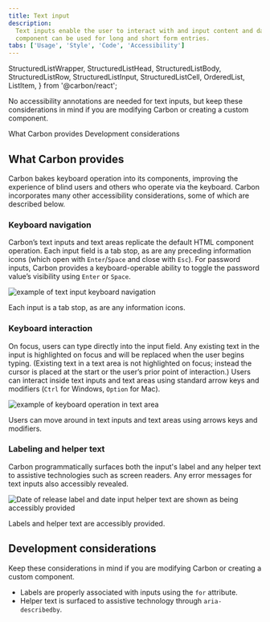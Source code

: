 ```yaml
---
title: Text input
description:
  Text inputs enable the user to interact with and input content and data. This
  component can be used for long and short form entries.
tabs: ['Usage', 'Style', 'Code', 'Accessibility']
---
```


  StructuredListWrapper,
  StructuredListHead,
  StructuredListBody,
  StructuredListRow,
  StructuredListInput,
  StructuredListCell,
  OrderedList,
  ListItem,
} from '@carbon/react';

<PageDescription>

No accessibility annotations are needed for text inputs, but keep these considerations in mind if you are modifying Carbon or creating a custom component.

</PageDescription>

<AnchorLinks>

<AnchorLink>What Carbon provides</AnchorLink>
<AnchorLink>Development considerations</AnchorLink>

</AnchorLinks>

## What Carbon provides

Carbon bakes keyboard operation into its components, improving the experience of blind users and others who operate via the keyboard. Carbon incorporates many other accessibility considerations, some of which are described below.

### Keyboard navigation

Carbon’s text inputs and text areas replicate the default HTML component operation. Each input field is a tab stop, as are any preceding information icons (which open with `Enter`/`Space` and close with `Esc`). For password inputs, Carbon provides a keyboard-operable ability to toggle the password value’s visibility using `Enter` or `Space`.

<Row>
<Column colLg={8}>

![example of text input keyboard navigation](images/text-input-accessibility-1.png)

<Caption>
  Each input is a tab stop, as are any information icons.
</Caption>

</Column>
</Row>


### Keyboard interaction

On focus, users can type directly into the input field. Any existing text in the input is highlighted on focus and will be replaced when the user begins typing. (Existing text in a text area is not highlighted on focus; instead the cursor is placed at the start or the user’s prior point of interaction.) Users can interact inside text inputs and text areas using standard arrow keys and modifiers (`Ctrl` for Windows, `Option` for Mac).

<Row>
<Column colLg={8}>

![example of keyboard operation in text area](images/text-input-accessibility-2.png)

<Caption>
  Users can move around in text inputs and text areas using arrows keys and modifiers.
</Caption>

</Column>
</Row>

### Labeling and helper text

Carbon programmatically surfaces both the input's label and any helper text to assistive technologies such as screen readers. Any error messages for text inputs also accessibly revealed.

<Row>
<Column colLg={8}>

![Date of release label and date input helper text are shown as being accessibly provided](images/text-input-accessibility-3.png)

<Caption>
  Labels and helper text are accessibly provided.
</Caption>

</Column>
</Row>

## Development considerations

Keep these considerations in mind if you are modifying Carbon or creating a custom component.
- Labels are properly associated with inputs using the `for` attribute.
- Helper text is surfaced to assistive technology through `aria-describedby`.